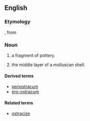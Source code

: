 ==English==

===Etymology===

{{etyl|NL.|en}} {{term|ostracum|lang=la}}, from {{etyl|grc|en}} {{term|ὄστρακον||lang=grc|pottery fragment", "shell}}

===Noun===
{{en-noun|ostraca}}

# {{context|archaeology|lang=en}} a fragment of pottery.
# {{context|malacology|lang=en}} the middle layer of a molluscan shell.

====Derived terms====
*[[periostracum]]
*[[pro-ostracum]]

====Related terms====
*[[ostracize]]